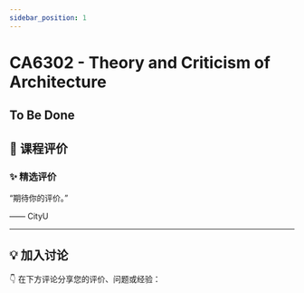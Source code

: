 ```yaml
---
sidebar_position: 1
---
```



# CA6302 - Theory and Criticism of Architecture

## To Be Done

## **💬 课程评价**

### ✨ **精选评价**
<div className={commentStyles.commentBox}>
    <p className={commentStyles.commentText}>
        “期待你的评价。”
    </p>
    <p className={commentStyles.commentAuthor}>—— CityU</p>
</div>

---

## **💡 加入讨论**

👇 在下方评论分享您的评价、问题或经验：
<Utterances />
